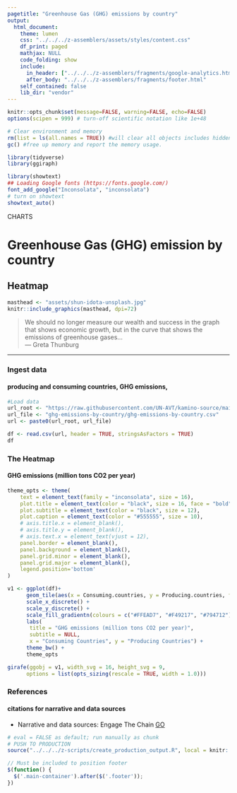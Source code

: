 ```yaml
---
pagetitle: "Greenhouse Gas (GHG) emissions by country"
output:
  html_document:
    theme: lumen
    css: "../../../z-assemblers/assets/styles/content.css"
    df_print: paged
    mathjax: NULL
    code_folding: show
    include:
      in_header: ["../../../z-assemblers/fragments/google-analytics.html", "../../../z-assemblers/fragments/header.html"]
      after_body: "../../../z-assemblers/fragments/footer.html"
    self_contained: false
    lib_dir: "vendor"
---
```


```r

knitr::opts_chunk$set(message=FALSE, warning=FALSE, echo=FALSE)
options(scipen = 999) # turn-off scientific notation like 1e+48

# Clear environment and memory
rm(list = ls(all.names = TRUE)) #will clear all objects includes hidden objects.
gc() #free up memory and report the memory usage.

library(tidyverse)
library(ggiraph)

library(showtext)
## Loading Google fonts (https://fonts.google.com/)
font_add_google("Inconsolata", "inconsolata")
# turn on showtext
showtext_auto()

```


<div class="activity">
CHARTS
</div>

# Greenhouse Gas (GHG) emission by country
## Heatmap


```r

masthead <- "assets/shun-idota-unsplash.jpg"
knitr::include_graphics(masthead, dpi=72)

```

> We should no longer measure our wealth and success in the graph that shows economic growth,
  but in the curve that shows the emissions of greenhouse gases...\
--- Greta Thunburg\

***

### Ingest data 
#### producing and consuming countries, GHG emissions, 

```r

#Load data
url_root <- "https://raw.githubusercontent.com/UN-AVT/kamino-source/main/sources/0-shared/data/"
url_file <- "ghg-emissions-by-country/ghg-emissions-by-country.csv"
url <- paste0(url_root, url_file)

df <- read.csv(url, header = TRUE, stringsAsFactors = TRUE)
df


```


### The Heatmap
#### GHG emissions (million tons CO2 per year)

```r

theme_opts <- theme(
    text = element_text(family = "inconsolata", size = 16), 
    plot.title = element_text(color = "black", size = 16, face = "bold"),
    plot.subtitle = element_text(color = "black", size = 12),
    plot.caption = element_text(color = "#555555", size = 10),
    # axis.title.x = element_blank(),
    # axis.title.y = element_blank(),
    # axis.text.x = element_text(vjust = 12),
    panel.border = element_blank(),
    panel.background = element_blank(),
    panel.grid.minor = element_blank(),
    panel.grid.major = element_blank(),
    legend.position='bottom'
)

v1 <- ggplot(df)+
      geom_tile(aes(x = Consuming.countries, y = Producing.countries, fill = GHG.emissions), color = "white", size = 1) +
      scale_x_discrete() +
      scale_y_discrete() +
      scale_fill_gradientn(colours = c("#FFEAD7", "#F49217", "#794712")) +
      labs( 
       title = "GHG emissions (million tons CO2 per year)",
       subtitle = NULL,
       x = "Consuming Countries", y = "Producing Countries") +
      theme_bw() +
      theme_opts

girafe(ggobj = v1, width_svg = 16, height_svg = 9,
      options = list(opts_sizing(rescale = TRUE, width = 1.0)))


```

### References
#### citations for narrative and data sources

* Narrative and data sources: Engage The Chain [GO](https://engagethechain.org/investor-guide-deforestation-and-climate-change){target="_blank"}


```r

# eval = FALSE as default; run manually as chunk
# PUSH TO PRODUCTION
source("../../../z-scripts/create_production_output.R", local = knitr::knit_global())

```


```js

// Must be included to position footer
$(function() {
  $('.main-container').after($('.footer'));
})

```


